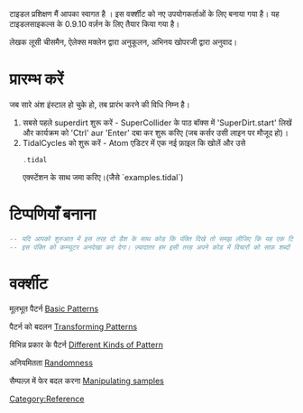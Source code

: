 <languages />
टाइडल प्रशिक्षण मैं आपका स्वागत है । इस वर्क्शीट को नए उपयोगकर्ताओं के लिए बनाया गया है। यह टाइडलसाइकल्स के 0.9.10 वर्ज़न के लिए तैयार किया गया है। 

लेखक लूसी चीसमैन, ऐलेक्स मक्लेन द्वारा अनुकूलन, अभिनय खोपरजी द्वारा अनुवाद।

= प्रारम्भ करें =

जब सारे अंश इंस्टाल हो चुके हो, तब प्रारंभ करने की विधि निम्न है।

# सबसे पहले superdirt शुरू करें - SuperCollider के पाठ बॉक्स में 'SuperDirt.start' लिखें और कार्यक्रम को 'Ctrl' aur 'Enter' दबा कर शुरू करिए (जब कर्सर उसी लाइन पर मौजूद हो)।
# TidalCycles को शुरू करें - Atom एडिटर में एक नई फ़ाइल कि खोलें और उसे <syntaxhighlight lang="Haskell" inline>.tidal</syntaxhighlight> एक्स्टेंशन के साथ जमा करिए।(जैसे `examples.tidal`)

= टिप्पणियाँ बनाना =

<syntaxhighlight lang="Haskell">
-- यदि आपको शुरुआत में इस तरह दो डैश के साथ कोड कि पंक्ति दिखे तो समझ लीजिए कि यह एक टिप्पडी है।
-- इस पंक्ति को कम्प्यूटर अनदेखा कर देगा। ज़्यादातर हम इसी तरह अपने कोड में विचारों को साफ़ शब्दों में व्यक्त कर सकते हैं। 
</syntaxhighlight>

= वर्क्शीट =

मूलभूत पैटर्न [[Basic Patterns]]

पैटर्न को बदलन [[Transforming Patterns]]

विभिन्न प्रकार के पैटर्न [[Different Kinds of Pattern]]

अनियमितता [[Randomness]]

सैम्पल्ज़ में फेर बदल करना [[Manipulating samples]]

[[Category:Reference]]